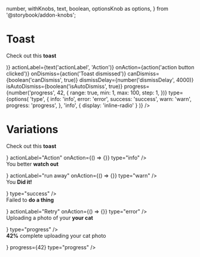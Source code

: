   number,
  withKnobs,
  text,
  boolean,
  optionsKnob as options,
} from '@storybook/addon-knobs';



<Meta title="Components/Interactive/Toast" decorators={[withKnobs]} component={Toast} />

# Toast

<ImportPath component={Toast} section="interactive" />

<Story name="Knobs">
  <Toast
    content={text(
      'label',
      <p>
        Check out this <strong className="color--heading">toast</strong>
      </p>
    )}
    actionLabel={text('actionLabel', 'Action')}
    onAction={action('action button clicked')}
    onDismiss={action('Toast dismissed')}
    canDismiss={boolean('canDismiss', true)}
    dismissDelay={number('dismissDelay', 4000)}
    isAutoDismiss={boolean('isAutoDismiss', true)}
    progress={number('progress', 42, {
      range: true,
      min: 1,
      max: 100,
      step: 1,
    })}
    type={options(
      'type',
      {
        info: 'info',
        error: 'error',
        success: 'success',
        warn: 'warn',
        progress: 'progress',
      },
      'info',
      { display: 'inline-radio' }
    )}
  />
</Story>

<Props of={Toast} />

# Variations

<Preview>
<Story name="Variations">
    <React.Fragment>
      <Toast
        content={
          <p>
            Check out this <strong className="color--heading">toast</strong>
          </p>
        }
        actionLabel="Action"
        onAction={() => {}}
        type="info"
      />
      <br />
      <Toast
        content={
          <p>
            You better <strong className="color--heading">watch out</strong>
          </p>
        }
        actionLabel="run away"
        onAction={() => {}}
        type="warn"
      />
      <br />
      <Toast
        content={
          <p>
            You <strong className="color--heading">Did it!</strong>
          </p>
        }
        type="success"
      />
      <br />
      <Toast
        content={
          <p>
            Failed to <strong className="color--heading">do a thing</strong>
          </p>
        }
        actionLabel="Retry"
        onAction={() => {}}
        type="error"
      />
      <br />
      <Toast
        content={
          <p>
            Uploading a photo of your <strong className="color--heading">your cat</strong>
          </p>
        }
        type="progress"
      />
      <br />
      <Toast
        content={
          <p>
            <strong className="color--heading">42%</strong> complete uploading your cat
            photo
          </p>
        }
        progress={42}
        type="progress"
      />
    </React.Fragment>
</Story>
</Preview>